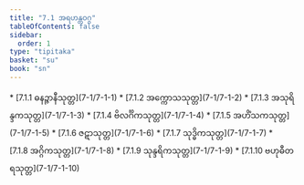 ```yaml
---
title: "7.1 အရဟန္တဝဂ္ဂ"
tableOfContents: false
sidebar:
  order: 1
type: "tipitaka"
basket: "su"
book: "sn"
---
```



<DynamicBreadcrumb />



<TableOfContents book="sn" section="7.1">
* [7.1.1 ဓနဉ္ဇာနီသုတ္တ](7-1/7-1-1)
* [7.1.2 အက္ကောသသုတ္တ](7-1/7-1-2)
* [7.1.3 အသုရိန္ဒကသုတ္တ](7-1/7-1-3)
* [7.1.4 ဗိလင်္ဂိကသုတ္တ](7-1/7-1-4)
* [7.1.5 အဟိံသကသုတ္တ](7-1/7-1-5)
* [7.1.6 ဇဋာသုတ္တ](7-1/7-1-6)
* [7.1.7 သုဒ္ဓိကသုတ္တ](7-1/7-1-7)
* [7.1.8 အဂ္ဂိကသုတ္တ](7-1/7-1-8)
* [7.1.9 သုန္ဒရိကသုတ္တ](7-1/7-1-9)
* [7.1.10 ဗဟုဓီတရသုတ္တ](7-1/7-1-10)
</TableOfContents>